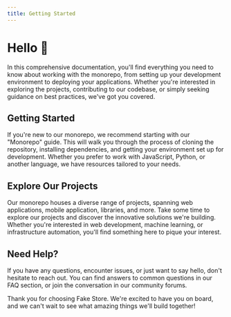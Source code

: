```yaml
---
title: Getting Started
---
```


# Hello 👋

In this comprehensive documentation, you'll find everything you need to know about working with the monorepo, from setting up your development environment to deploying your applications. Whether you're interested in exploring the projects, contributing to our codebase, or simply seeking guidance on best practices, we've got you covered.

## Getting Started

If you're new to our monorepo, we recommend starting with our "Monorepo" guide. This will walk you through the process of cloning the repository, installing dependencies, and getting your environment set up for development. Whether you prefer to work with JavaScript, Python, or another language, we have resources tailored to your needs.

## Explore Our Projects

Our monorepo houses a diverse range of projects, spanning web applications, mobile application, libraries, and more.
Take some time to explore our projects and discover the innovative solutions we're building. Whether you're interested in web development, machine learning, or infrastructure automation, you'll find something here to pique your interest.

## Need Help?

If you have any questions, encounter issues, or just want to say hello, don't hesitate to reach out. You can find answers to common questions in our FAQ section, or join the conversation in our community forums.

Thank you for choosing Fake Store. We're excited to have you on board, and we can't wait to see what amazing things we'll build together!
